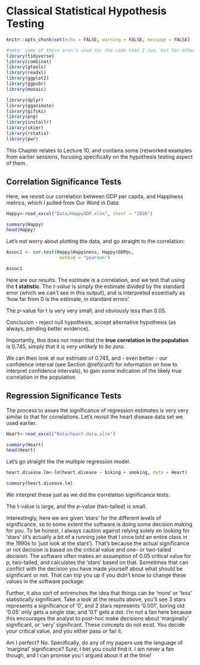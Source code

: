 # Classical Statistical Hypothesis Testing {#H-testing}

```{r, include=FALSE}
knitr::opts_chunk$set(echo = FALSE, warning = FALSE, message = FALSE)
```

```{r}
#note: some of these aren't used for the code that I run, but for other parts I have hashed out.
library(tidyverse)
library(combinat)
library(gtools)
library(readxl)
library(ggplot2)
library(ggpubr)
library(mosaic)

library(dplyr)
library(gganimate)
library(gifski)
library(png)
library(installr)
library(skimr)
library(rstatix)
library(pwr)
```

This Chapter relates to Lecture 10, and contains some (re)worked examples from earlier sessions, focusing specifically on the hypothesis testing aspect of them.

## Correlation Significance Tests

Here, we revisit our correlation between GDP per capita, and Happiness metrics, which I pulled from Our Word in Data:

```{r}
Happy<-read_excel("Data/HappyGDP.xlsx", sheet = "2020")

summary(Happy)
head(Happy)
```

Let's not worry about plotting the data, and go straight to the correlation:

```{r}
Assoc1 <- cor.test(Happy$Happiness, Happy$GDPpc, 
                    method = "pearson")

Assoc1

```

Here are our results. The estimate is a correlation, and we test that using the **t statistic**. The *t-value* is simply the estimate divided by the standard error (which we can't see in this output), and is interpreted essentially as 'how far from 0 is the estimate, in standard errors'.

The *p*-value for t is very very small, and obviously less than 0.05.

Conclusion - reject null hypothesis, accept alternative hypothesis (as always, pending better evidence).

Importantly, this does not mean that the **true correlation in the population** is 0.745, simply that it is *very unlikely to be zero*.

We can then look at our estimate of 0.745, and - even better - our confidence interval (see Section \@ref(conf) for information on how to interpret confidence intervals), to gain some indication of the likely true correlation in the population.

## Regression Significance Tests

The process to asses the significance of regression estimates is very very similar to that for correlations. Let's revisit the heart disease data set we used earlier.

```{r}
Heart<-read_excel("Data/heart.data.xlsx")

summary(Heart)
head(Heart)
```

Let's go straight the the multiple regression model.

```{r}
heart.disease.lm<-lm(heart.disease ~ biking + smoking, data = Heart)

summary(heart.disease.lm)
```

We interpret these just as we did the correlation significance tests.

The t-value is large, and the *p*-value (two-tailed) is small.

Interestingly, here we are given 'stars' for the different levels of significance, so to some extent the software is doing some decision making for you. To be honest, I always caution against relying solely on looking for 'stars' (it's actually a bit of a running joke that I once told an entire class in the 1990s to 'just look at the stars'). That's because the actual significance or not decision is based on the critical value and one- or two-tailed decision. The software often makes an assumption of 0.05 critical value for *p*, two-tailed, and calculates the 'stars' based on that. Sometimes that can conflict with the decision you have made yourself about what should be significant or not. That can trip you up if you didn't know to change these values in the software package.

Further, it also sort of entrenches the idea that things can be 'more' or 'less' statistically significant. Take a look at the results above, you'll see 3 stars represents a significance of '0', and 2 stars represents '0.001', boring old '0.05' only gets a single star, and '0.1' gets a dot. I'm not a fan here because this encourages the analyst to post-hoc make decisions about 'marginally' significant, or 'very' significant. These concepts do not exist. You decide your critical value, and you either pass or fail it.

Am I perfect? No. Specifically, do any of my papers use the language of 'marginal' significance? Sure, I bet you could find it. I am never a fan though, and I can promise you I argued about it at the time!
